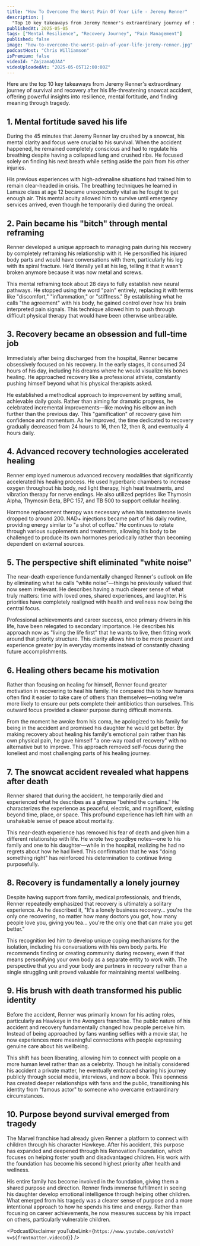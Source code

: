 ```yaml
---
title: "How To Overcome The Worst Pain Of Your Life - Jeremy Renner"
description: |
  "Top 10 key takeaways from Jeremy Renner's extraordinary journey of survival and recovery after his life-threatening snowcat accident, offering powerful insights into resilience, mental fortitude, and finding meaning through tragedy."
publishedAt: 2025-05-05
tags: ["Mental Resilience", "Recovery Journey", "Pain Management"]
published: false
image: "how-to-overcome-the-worst-pain-of-your-life-jeremy-renner.jpg"
podcastHost: "Chris Williamson"
isPremium: false
videoId: "ZajzamaQJAA"
videoUploadedAt: "2025-05-05T12:00:00Z"
---
```



<PodcastSummaryPageLayout frontmatter={frontmatter}>

Here are the top 10 key takeaways from Jeremy Renner's extraordinary journey of survival and recovery after his life-threatening snowcat accident, offering powerful insights into resilience, mental fortitude, and finding meaning through tragedy.

## 1. Mental fortitude saved his life

During the 45 minutes that Jeremy Renner lay crushed by a snowcat, his mental clarity and focus were crucial to his survival. When the accident happened, he remained completely conscious and had to regulate his breathing despite having a collapsed lung and crushed ribs. He focused solely on finding his next breath while setting aside the pain from his other injuries.

His previous experiences with high-adrenaline situations had trained him to remain clear-headed in crisis. The breathing techniques he learned in Lamaze class at age 12 became unexpectedly vital as he fought to get enough air. This mental acuity allowed him to survive until emergency services arrived, even though he temporarily died during the ordeal.

## 2. Pain became his "bitch" through mental reframing

Renner developed a unique approach to managing pain during his recovery by completely reframing his relationship with it. He personified his injured body parts and would have conversations with them, particularly his leg with its spiral fracture. He'd literally yell at his leg, telling it that it wasn't broken anymore because it was now metal and screws.

This mental reframing took about 28 days to fully establish new neural pathways. He stopped using the word "pain" entirely, replacing it with terms like "discomfort," "inflammation," or "stiffness." By establishing what he calls "the agreement" with his body, he gained control over how his brain interpreted pain signals. This technique allowed him to push through difficult physical therapy that would have been otherwise unbearable.

## 3. Recovery became an obsession and full-time job

Immediately after being discharged from the hospital, Renner became obsessively focused on his recovery. In the early stages, it consumed 24 hours of his day, including his dreams where he would visualize his bones healing. He approached recovery like a professional athlete, constantly pushing himself beyond what his physical therapists asked.

He established a methodical approach to improvement by setting small, achievable daily goals. Rather than aiming for dramatic progress, he celebrated incremental improvements—like moving his elbow an inch further than the previous day. This "gamification" of recovery gave him confidence and momentum. As he improved, the time dedicated to recovery gradually decreased from 24 hours to 16, then 12, then 8, and eventually 4 hours daily.

## 4. Advanced recovery technologies accelerated healing

Renner employed numerous advanced recovery modalities that significantly accelerated his healing process. He used hyperbaric chambers to increase oxygen throughout his body, red light therapy, high heat treatments, and vibration therapy for nerve endings. He also utilized peptides like Thymosin Alpha, Thymosin Beta, BPC 157, and TB 500 to support cellular healing.

Hormone replacement therapy was necessary when his testosterone levels dropped to around 200. NAD+ injections became part of his daily routine, providing energy similar to "a shot of coffee." He continues to rotate through various supplements and treatments, allowing his body to be challenged to produce its own hormones periodically rather than becoming dependent on external sources.

## 5. The perspective shift eliminated "white noise"

The near-death experience fundamentally changed Renner's outlook on life by eliminating what he calls "white noise"—things he previously valued that now seem irrelevant. He describes having a much clearer sense of what truly matters: time with loved ones, shared experiences, and laughter. His priorities have completely realigned with health and wellness now being the central focus.

Professional achievements and career success, once primary drivers in his life, have been relegated to secondary importance. He describes his approach now as "living the life first" that he wants to live, then fitting work around that priority structure. This clarity allows him to be more present and experience greater joy in everyday moments instead of constantly chasing future accomplishments.

## 6. Healing others became his motivation

Rather than focusing on healing for himself, Renner found greater motivation in recovering to heal his family. He compared this to how humans often find it easier to take care of others than themselves—noting we're more likely to ensure our pets complete their antibiotics than ourselves. This outward focus provided a clearer purpose during difficult moments.

From the moment he awoke from his coma, he apologized to his family for being in the accident and promised his daughter he would get better. By making recovery about healing his family's emotional pain rather than his own physical pain, he gave himself "a one-way road of recovery" with no alternative but to improve. This approach removed self-focus during the loneliest and most challenging parts of his healing journey.

## 7. The snowcat accident revealed what happens after death

Renner shared that during the accident, he temporarily died and experienced what he describes as a glimpse "behind the curtains." He characterizes the experience as peaceful, electric, and magnificent, existing beyond time, place, or space. This profound experience has left him with an unshakable sense of peace about mortality.

This near-death experience has removed his fear of death and given him a different relationship with life. He wrote two goodbye notes—one to his family and one to his daughter—while in the hospital, realizing he had no regrets about how he had lived. This confirmation that he was "doing something right" has reinforced his determination to continue living purposefully.

## 8. Recovery is fundamentally a lonely journey

Despite having support from family, medical professionals, and friends, Renner repeatedly emphasized that recovery is ultimately a solitary experience. As he described it, "It's a lonely business recovery... you're the only one recovering, no matter how many doctors you got, how many people love you, giving you tea... you're the only one that can make you get better."

This recognition led him to develop unique coping mechanisms for the isolation, including his conversations with his own body parts. He recommends finding or creating community during recovery, even if that means personifying your own body as a separate entity to work with. The perspective that you and your body are partners in recovery rather than a single struggling unit proved valuable for maintaining mental wellbeing.

## 9. His brush with death transformed his public identity

Before the accident, Renner was primarily known for his acting roles, particularly as Hawkeye in the Avengers franchise. The public nature of his accident and recovery fundamentally changed how people perceive him. Instead of being approached by fans wanting selfies with a movie star, he now experiences more meaningful connections with people expressing genuine care about his wellbeing.

This shift has been liberating, allowing him to connect with people on a more human level rather than as a celebrity. Though he initially considered his accident a private matter, he eventually embraced sharing his journey publicly through social media, interviews, and now a book. This openness has created deeper relationships with fans and the public, transitioning his identity from "famous actor" to someone who overcame extraordinary circumstances.

## 10. Purpose beyond survival emerged from tragedy

The Marvel franchise had already given Renner a platform to connect with children through his character Hawkeye. After his accident, this purpose has expanded and deepened through his Renovation Foundation, which focuses on helping foster youth and disadvantaged children. His work with the foundation has become his second highest priority after health and wellness.

His entire family has become involved in the foundation, giving them a shared purpose and direction. Renner finds immense fulfillment in seeing his daughter develop emotional intelligence through helping other children. What emerged from his tragedy was a clearer sense of purpose and a more intentional approach to how he spends his time and energy. Rather than focusing on career achievements, he now measures success by his impact on others, particularly vulnerable children.

<PodcastDisclaimer
  youTubeLink={`https://www.youtube.com/watch?v=${frontmatter.videoId}`}
/>

</PodcastSummaryPageLayout>
